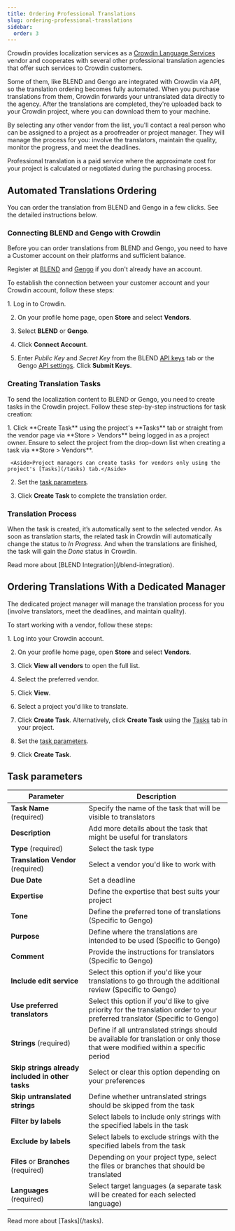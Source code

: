 ```yaml
---
title: Ordering Professional Translations
slug: ordering-professional-translations
sidebar:
  order: 3
---
```


[//]: # (https://support.crowdin.com/ordering-professional-translations/)


Crowdin provides localization services as a [Crowdin Language Services](/crowdin-language-services) vendor and cooperates with several other professional translation agencies that offer such services to Crowdin customers.

<Screenshot src="/translation-process/vendors_list.png" alt="Vendors" class="no-shadow mb-8" />

Some of them, like BLEND and Gengo are integrated with Crowdin via API, so the translation ordering becomes fully automated. When you purchase translations from them, Crowdin forwards your untranslated data directly to the agency. After the translations are completed, they're uploaded back to your Crowdin project, where you can download them to your machine.

By selecting any other vendor from the list, you'll contact a real person who can be assigned to a project as a proofreader or project manager.
They will manage the process for you: involve the translators, maintain the quality, monitor the progress, and meet the deadlines.

Professional translation is a paid service where the approximate cost for your project is calculated or negotiated during the purchasing process.

## Automated Translations Ordering

You can order the translation from BLEND and Gengo in a few clicks. See the detailed instructions below.

### Connecting BLEND and Gengo with Crowdin

Before you can order translations from BLEND and Gengo, you need to have a Customer account on their platforms and sufficient balance.

Register at <a href="https://app.getblend.com/auth/register" target="_blank">BLEND</a> and <a href="https://gengo.com/auth/form/signup/" target="_blank">Gengo</a> if you don't already have an account.

To establish the connection between your customer account and your Crowdin account, follow these steps:

<Steps>
  1. Log in to Crowdin.

  2. On your profile home page, open **Store** and select **Vendors**.

  3. Select **BLEND** or **Gengo**.

  4. Click **Connect Account**. <Screenshot src="/translation-process/blend_connect.png" alt="Connect BLEND" />

  5. Enter *Public Key* and *Secret Key* from the BLEND <a href="https://app.getblend.com/profile/#apikeys" target="_blank">API keys</a> tab or the Gengo <a href="https://gengo.com/account/api_settings/" target="_blank">API settings</a>. Click **Submit Keys**.
</Steps>

### Creating Translation Tasks

To send the localization content to BLEND or Gengo, you need to create tasks in the Crowdin project. Follow these step-by-step instructions for task creation:

<Steps>
  1. Click **Create Task** using the project's **Tasks** tab or straight from the vendor page via **Store > Vendors** being logged in as a project owner. Ensure to select the project from the drop-down list when creating a task via **Store > Vendors**. <Screenshot src="/translation-process/blend_create_task.png" alt="Create Task" />

     <Aside>Project managers can create tasks for vendors only using the project's [Tasks](/tasks) tab.</Aside>

  2. Set the [task parameters](#task-parameters).

  3. Click **Create Task** to complete the translation order.
</Steps>

### Translation Process

When the task is created, it’s automatically sent to the selected vendor. As soon as translation starts, the related task in Crowdin will automatically change the status to *In Progress*. And when the translations are finished, the task will gain the *Done* status in Crowdin.

<ReadMore>
  Read more about [BLEND Integration](/blend-integration).
</ReadMore>

## Ordering Translations With a Dedicated Manager

The dedicated project manager will manage the translation process for you (involve translators, meet the deadlines, and maintain quality).

To start working with a vendor, follow these steps:

<Steps>
  1. Log into your Crowdin account.

  2. On your profile home page, open **Store** and select **Vendors**.

  3. Click **View all vendors** to open the full list.

  4. Select the preferred vendor.

  5. Click **View**. <Screenshot src="/translation-process/vendor_view.png" alt="Vendor View" />

  6. Select a project you'd like to translate.

  7. Click **Create Task**.
     Alternatively, click **Create Task** using the [Tasks](/tasks) tab in your project.

  8. Set the [task parameters](#task-parameters).

  9. Click **Create Task**.
</Steps>

<LinkCard
  title="Crowdin Language Services"
  description="Crowdin Language Services is an integrated solution that allows you to order professional translations and proofreading services for your Crowdin project in a few clicks"
  href="/crowdin-language-services"
/>

## Task parameters

| Parameter                                        | Description                                                                                                                      |
|--------------------------------------------------|----------------------------------------------------------------------------------------------------------------------------------|
| **Task Name** (required)                         | Specify the name of the task that will be visible to translators                                                                 |
| **Description**                                  | Add more details about the task that might be useful for translators                                                             |
| **Type** (required)                              | Select the task type                                                                                                             |
| **Translation Vendor** (required)                | Select a vendor you'd like to work with                                                                                          |
| **Due Date**                                     | Set a deadline                                                                                                                   |
| **Expertise**                                    | Define the expertise that best suits your project                                                                                |
| **Tone**                                         | Define the preferred tone of translations (Specific to Gengo)                                                                    |
| **Purpose**                                      | Define where the translations are intended to be used (Specific to Gengo)                                                        |
| **Comment**                                      | Provide the instructions for translators (Specific to Gengo)                                                                     |
| **Include edit service**                         | Select this option if you'd like your translations to go through the additional review (Specific to Gengo)                       |
| **Use preferred translators**                    | Select this option if you'd like to give priority for the translation order to your preferred translator (Specific to Gengo)     |
| **Strings** (required)                           | Define if all untranslated strings should be available for translation or only those that were modified within a specific period |
| **Skip strings already included in other tasks** | Select or clear this option depending on your preferences                                                                        |
| **Skip untranslated strings**                    | Define whether untranslated strings should be skipped from the task                                                              |
| **Filter by labels**                             | Select labels to include only strings with the specified labels in the task                                                      |
| **Exclude by labels**                            | Select labels to exclude strings with the specified labels from the task                                                         |
| **Files** or **Branches** (required)             | Depending on your project type, select the files or branches that should be translated                                           |
| **Languages** (required)                         | Select target languages (a separate task will be created for each selected language)                                             |

<ReadMore>
  Read more about [Tasks](/tasks).
</ReadMore>
